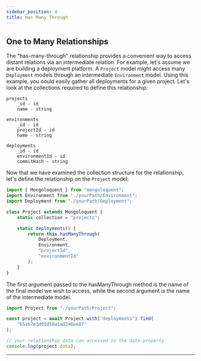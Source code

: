 ```yaml
---
sidebar_position: 4
title: Has Many Through
---
```



## One to Many Relationships

The "has-many-through" relationship provides a convenient way to access distant relations via an intermediate relation. For example, let's assume we are building a deployment platform. A `Project` model might access many `Deployment` models through an intermediate `Environment` model. Using this example, you could easily gather all deployments for a given project. Let's look at the collections required to define this relationship:

```
projects
    _id - id
    name - string

environments
    _id - id
    projectId - id
    name - string

deployments
    _id - id
    environmentId - id
    commitHash - string
```

Now that we have examined the collection structure for the relationship, let's define the relationship on the `Project` model:

```js
import { Mongoloquent } from "mongoloquent";
import Environment from "./yourPath/Environment";
import Deployment from "./yourPath/Deployment";

class Project extends Mongoloquent {
	static collection = "projects";

	static deployments() {
		return this.hasManyThrough(
			Deployment,
			Environment,
			"projectId",
			"environmentId"
		);
	}
}
```

The first argument passed to the hasManyThrough method is the name of the final model we wish to access, while the second argument is the name of the intermediate model.

```js
import Project from "./yourPath/Project";

const project = await Project.with("deployments").find(
	"65ab7e3d05d58a1ad246ee87"
);

// your relationship data can accessed in the data property
console.log(project.data);
```

---

<Sponsor />
